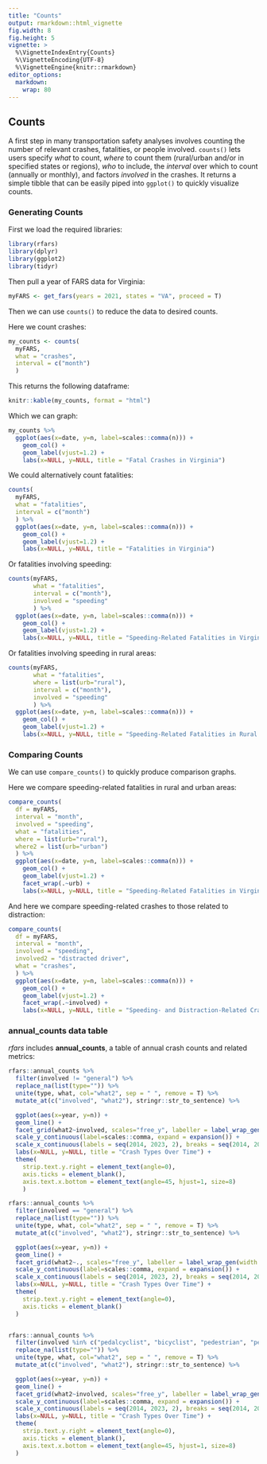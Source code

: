 ```yaml
---
title: "Counts"
output: rmarkdown::html_vignette
fig.width: 8
fig.height: 5
vignette: >
  %\VignetteIndexEntry{Counts}
  %\VignetteEncoding{UTF-8}
  %\VignetteEngine{knitr::rmarkdown}
editor_options: 
  markdown: 
    wrap: 80
---
```


## Counts

A first step in many transportation safety analyses involves counting the number
of relevant crashes, fatalities, or people involved. `counts()` lets users
specify *what* to count, *where* to count them (rural/urban and/or in specified
states or regions), *who* to include, the *interval* over which to count 
(annually or monthly), and factors *involved* in the crashes. It
returns a simple tibble that can be easily piped into `ggplot()` to quickly
visualize counts.

### Generating Counts

First we load the required libraries:

```r
library(rfars)
library(dplyr)
library(ggplot2)
library(tidyr)
```

Then pull a year of FARS data for Virginia:

```r
myFARS <- get_fars(years = 2021, states = "VA", proceed = T)
```

Then we can use `counts()` to reduce the data to desired counts.

Here we count crashes:

```r
my_counts <- counts(
  myFARS,
  what = "crashes",
  interval = c("month")
  )
```

This returns the following dataframe:

```r
knitr::kable(my_counts, format = "html")
```

Which we can graph:

```r
my_counts %>%
  ggplot(aes(x=date, y=n, label=scales::comma(n))) + 
    geom_col() + 
    geom_label(vjust=1.2) +
    labs(x=NULL, y=NULL, title = "Fatal Crashes in Virginia")
```

We could alternatively count fatalities:

```r
counts(
  myFARS,
  what = "fatalities",
  interval = c("month")
  ) %>%
  ggplot(aes(x=date, y=n, label=scales::comma(n))) + 
    geom_col() + 
    geom_label(vjust=1.2) +
    labs(x=NULL, y=NULL, title = "Fatalities in Virginia")
```

Or fatalities involving speeding:

```r
counts(myFARS,
       what = "fatalities",
       interval = c("month"),
       involved = "speeding"
       ) %>%
  ggplot(aes(x=date, y=n, label=scales::comma(n))) + 
    geom_col() + 
    geom_label(vjust=1.2) +
    labs(x=NULL, y=NULL, title = "Speeding-Related Fatalities in Virginia")
```

Or fatalities involving speeding in rural areas:

```r
counts(myFARS,
       what = "fatalities",
       where = list(urb="rural"),
       interval = c("month"),
       involved = "speeding"
       ) %>%
  ggplot(aes(x=date, y=n, label=scales::comma(n))) + 
    geom_col() + 
    geom_label(vjust=1.2) +
    labs(x=NULL, y=NULL, title = "Speeding-Related Fatalities in Rural Virginia")
```


### Comparing Counts

We can use `compare_counts()` to quickly produce comparison graphs.

Here we compare speeding-related fatalities in rural and urban areas:

```r
compare_counts(
  df = myFARS,
  interval = "month",
  involved = "speeding",
  what = "fatalities",
  where = list(urb="rural"),
  where2 = list(urb="urban")
  ) %>%
  ggplot(aes(x=date, y=n, label=scales::comma(n))) + 
    geom_col() + 
    geom_label(vjust=1.2) +
    facet_wrap(.~urb) +
    labs(x=NULL, y=NULL, title = "Speeding-Related Fatalities in Virginia", fill=NULL)
```

And here we compare speeding-related crashes to those related to distraction:

```r
compare_counts(
  df = myFARS,
  interval = "month",
  involved = "speeding",
  involved2 = "distracted driver",
  what = "crashes",
  ) %>%
  ggplot(aes(x=date, y=n, label=scales::comma(n))) + 
    geom_col() + 
    geom_label(vjust=1.2) +
    facet_wrap(.~involved) +
    labs(x=NULL, y=NULL, title = "Speeding- and Distraction-Related Crashes in Virginia", fill=NULL)
```

### annual_counts data table

*rfars* includes **annual_counts**, a table of annual crash counts and 
related metrics:

```r
rfars::annual_counts %>%
  filter(involved != "general") %>%
  replace_na(list(type="")) %>%
  unite(type, what, col="what2", sep = " ", remove = T) %>%
  mutate_at(c("involved", "what2"), stringr::str_to_sentence) %>%

  ggplot(aes(x=year, y=n)) +
  geom_line() +
  facet_grid(what2~involved, scales="free_y", labeller = label_wrap_gen(width = 10)) +
  scale_y_continuous(label=scales::comma, expand = expansion()) +
  scale_x_continuous(labels = seq(2014, 2023, 2), breaks = seq(2014, 2023, 2), expand = expansion()) +
  labs(x=NULL, y=NULL, title = "Crash Types Over Time") +
  theme(
    strip.text.y.right = element_text(angle=0),
    axis.ticks = element_blank(),
    axis.text.x.bottom = element_text(angle=45, hjust=1, size=8)
    )
```


```r
rfars::annual_counts %>%
  filter(involved == "general") %>%
  replace_na(list(type="")) %>%
  unite(type, what, col="what2", sep = " ", remove = T) %>%
  mutate_at(c("involved", "what2"), stringr::str_to_sentence) %>%

  ggplot(aes(x=year, y=n)) +
  geom_line() +
  facet_grid(what2~., scales="free_y", labeller = label_wrap_gen(width = 10)) +
  scale_y_continuous(label=scales::comma, expand = expansion()) +
  scale_x_continuous(labels = seq(2014, 2023, 2), breaks = seq(2014, 2023, 2), expand = expansion()) +
  labs(x=NULL, y=NULL, title = "Crash Types Over Time") +
  theme(
    strip.text.y.right = element_text(angle=0),
    axis.ticks = element_blank()
  )


rfars::annual_counts %>%
  filter(involved %in% c("pedalcyclist", "bicyclist", "pedestrian", "pedbike")) %>%
  replace_na(list(type="")) %>%
  unite(type, what, col="what2", sep = " ", remove = T) %>%
  mutate_at(c("involved", "what2"), stringr::str_to_sentence) %>%

  ggplot(aes(x=year, y=n)) +
  geom_line() +
  facet_grid(what2~involved, scales="free_y", labeller = label_wrap_gen(width = 10)) +
  scale_y_continuous(label=scales::comma, expand = expansion()) +
  scale_x_continuous(labels = seq(2014, 2023, 2), breaks = seq(2014, 2023, 2), expand = expansion()) +
  labs(x=NULL, y=NULL, title = "Crash Types Over Time") +
  theme(
    strip.text.y.right = element_text(angle=0),
    axis.ticks = element_blank(),
    axis.text.x.bottom = element_text(angle=45, hjust=1, size=8)
  )
```
